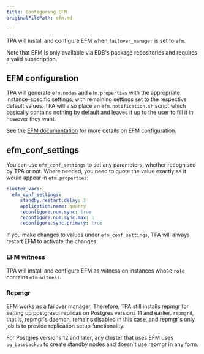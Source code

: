 ```yaml
---
title: Configuring EFM
originalFilePath: efm.md

---
```


TPA will install and configure EFM when `failover_manager` is set to
`efm`.

Note that EFM is only available via EDB's package repositories
and requires a valid subscription.

## EFM configuration

TPA will generate `efm.nodes` and `efm.properties` with the appropriate
instance-specific settings, with remaining settings set to the respective
default values. TPA will also place an `efm.notification.sh` script which
basically contains nothing by default and leaves it up to the user to fill it
in however they want.

See the [EFM documentation](https://www.enterprisedb.com/docs/efm/latest/)
for more details on EFM configuration.

## efm_conf_settings

You can use `efm_conf_settings` to set any parameters, whether recognised
by TPA or not. Where needed, you need to quote the value exactly as it
would appear in `efm.properties`:

```yaml
cluster_vars:
  efm_conf_settings:
     standby.restart.delay: 1
     application.name: quarry
     reconfigure.num.sync: true
     reconfigure.num.sync.max: 1
     reconfigure.sync.primary: true
```

If you make changes to values under `efm_conf_settings`, TPA will always
restart EFM to activate the changes.

### EFM witness

TPA will install and configure EFM as witness on instances whose `role`
contains `efm-witness`.

### Repmgr

EFM works as a failover manager. Therefore, TPA still installs
repmgr for setting up postgresql replicas on Postgres versions 11 and
earlier. `repmgrd`, that is, repmgr's daemon, remains disabled in this case, and
repmgr's only job is to provide replication setup functionality.

For Postgres versions 12 and later, any cluster that uses EFM uses
`pg_basebackup` to create standby nodes and doesn't use repmgr in any form.
